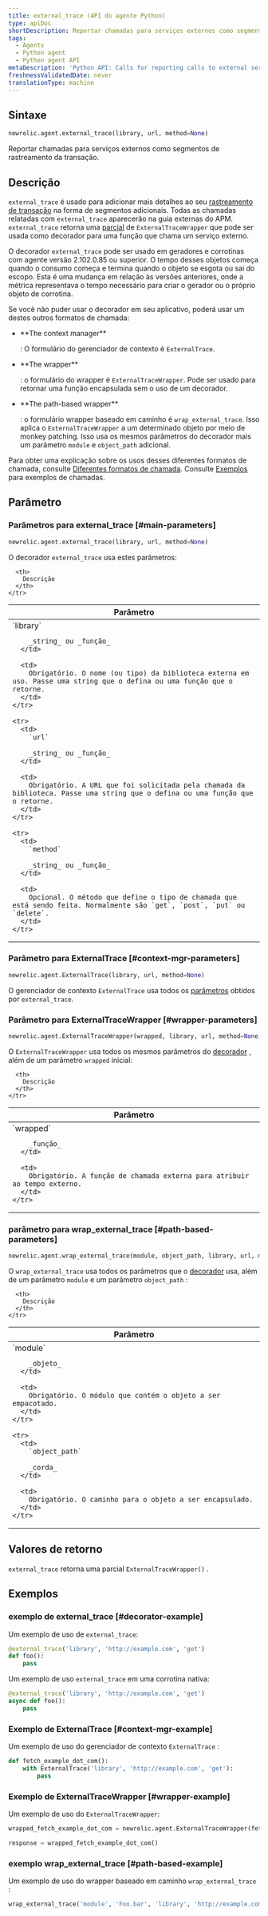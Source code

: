 ```yaml
---
title: external_trace (API do agente Python)
type: apiDoc
shortDescription: Reportar chamadas para serviços externos como segmentos de rastreamento da transação.
tags:
  - Agents
  - Python agent
  - Python agent API
metaDescription: 'Python API: Calls for reporting calls to external services as transaction trace segments.'
freshnessValidatedDate: never
translationType: machine
---
```


## Sintaxe

```py
newrelic.agent.external_trace(library, url, method=None)
```

Reportar chamadas para serviços externos como segmentos de rastreamento da transação.

## Descrição

`external_trace` é usado para adicionar mais detalhes ao seu [rastreamento de transação](/docs/accounts-partnerships/education/getting-started-new-relic/glossary#transaction-trace) na forma de segmentos adicionais. Todas as chamadas relatadas com `external_trace` aparecerão na guia externas do APM. `external_trace` retorna uma [parcial](https://docs.python.org/3.7/library/functools.html#functools.partial) de `ExternalTraceWrapper` que pode ser usada como decorador para uma função que chama um serviço externo.

O decorador `external_trace` pode ser usado em geradores e corrotinas com agente versão 2.102.0.85 ou superior. O tempo desses objetos começa quando o consumo começa e termina quando o objeto se esgota ou sai do escopo. Esta é uma mudança em relação às versões anteriores, onde a métrica representava o tempo necessário para criar o gerador ou o próprio objeto de corrotina.

Se você não puder usar o decorador em seu aplicativo, poderá usar um destes outros formatos de chamada:

* <DNT>
    **The context manager**
  </DNT>

  : O formulário do gerenciador de contexto é `ExternalTrace`.

* <DNT>
    **The wrapper**
  </DNT>

  : o formulário do wrapper é `ExternalTraceWrapper`. Pode ser usado para retornar uma função encapsulada sem o uso de um decorador.

* <DNT>
    **The path-based wrapper**
  </DNT>

  : o formulário wrapper baseado em caminho é `wrap_external_trace`. Isso aplica o `ExternalTraceWrapper` a um determinado objeto por meio de monkey patching. Isso usa os mesmos parâmetros do decorador mais um parâmetro `module` e `object_path` adicional.

Para obter uma explicação sobre os usos desses diferentes formatos de chamada, consulte [Diferentes formatos de chamada](/docs/python-agent-api-different-call-forms). Consulte [Exemplos](#examples) para exemplos de chamadas.

## Parâmetro

### Parâmetros para external_trace [#main-parameters]

```py
newrelic.agent.external_trace(library, url, method=None)
```

O decorador `external_trace` usa estes parâmetros:

<table>
  <thead>
    <tr>
      <th width="25%">
        Parâmetro
      </th>

      <th>
        Descrição
      </th>
    </tr>
  </thead>

  <tbody>
    <tr>
      <td>
        `library`

        _string_ ou _função_
      </td>

      <td>
        Obrigatório. O nome (ou tipo) da biblioteca externa em uso. Passe uma string que o defina ou uma função que o retorne.
      </td>
    </tr>

    <tr>
      <td>
        `url`

        _string_ ou _função_
      </td>

      <td>
        Obrigatório. A URL que foi solicitada pela chamada da biblioteca. Passe uma string que o defina ou uma função que o retorne.
      </td>
    </tr>

    <tr>
      <td>
        `method`

        _string_ ou _função_
      </td>

      <td>
        Opcional. O método que define o tipo de chamada que está sendo feita. Normalmente são `get`, `post`, `put` ou `delete`.
      </td>
    </tr>
  </tbody>
</table>

### Parâmetro para ExternalTrace [#context-mgr-parameters]

```py
newrelic.agent.ExternalTrace(library, url, method=None)
```

O gerenciador de contexto `ExternalTrace` usa todos os [parâmetros](#main-parameters) obtidos por `external_trace`.

### Parâmetro para ExternalTraceWrapper [#wrapper-parameters]

```py
newrelic.agent.ExternalTraceWrapper(wrapped, library, url, method=None)
```

O `ExternalTraceWrapper` usa todos os mesmos parâmetros do [decorador](#main-parameters) , além de um parâmetro `wrapped` inicial:

<table>
  <thead>
    <tr>
      <th width="25%">
        Parâmetro
      </th>

      <th>
        Descrição
      </th>
    </tr>
  </thead>

  <tbody>
    <tr>
      <td>
        `wrapped`

        _função_
      </td>

      <td>
        Obrigatório. A função de chamada externa para atribuir ao tempo externo.
      </td>
    </tr>
  </tbody>
</table>

### parâmetro para wrap_external_trace [#path-based-parameters]

```py
newrelic.agent.wrap_external_trace(module, object_path, library, url, method=None)
```

O `wrap_external_trace` usa todos os parâmetros que o [decorador](#main-parameters) usa, além de um parâmetro `module` e um parâmetro `object_path` :

<table>
  <thead>
    <tr>
      <th width="25%">
        Parâmetro
      </th>

      <th>
        Descrição
      </th>
    </tr>
  </thead>

  <tbody>
    <tr>
      <td>
        `module`

        _objeto_
      </td>

      <td>
        Obrigatório. O módulo que contém o objeto a ser empacotado.
      </td>
    </tr>

    <tr>
      <td>
        `object_path`

        _corda_
      </td>

      <td>
        Obrigatório. O caminho para o objeto a ser encapsulado.
      </td>
    </tr>
  </tbody>
</table>

## Valores de retorno

`external_trace` retorna uma parcial `ExternalTraceWrapper()` .

## Exemplos

### exemplo de external_trace [#decorator-example]

Um exemplo de uso de `external_trace`:

```py
@external_trace('library', 'http://example.com', 'get')
def foo():
    pass
```

Um exemplo de uso `external_trace` em uma corrotina nativa:

```py
@external_trace('library', 'http://example.com', 'get')
async def foo():
    pass
```

### Exemplo de ExternalTrace [#context-mgr-example]

Um exemplo de uso do gerenciador de contexto `ExternalTrace` :

```py
def fetch_example_dot_com():
    with ExternalTrace('library', 'http://example.com', 'get'):
        pass
```

### Exemplo de ExternalTraceWrapper [#wrapper-example]

Um exemplo de uso do `ExternalTraceWrapper`:

```py
wrapped_fetch_example_dot_com = newrelic.agent.ExternalTraceWrapper(fetch_example_dot_com, 'library', 'http://example.com', 'get')

response = wrapped_fetch_example_dot_com()
```

### exemplo wrap_external_trace [#path-based-example]

Um exemplo de uso do wrapper baseado em caminho `wrap_external_trace` :

```py
wrap_external_trace('module', 'Foo.bar', 'library', 'http://example.com', 'get')
```
